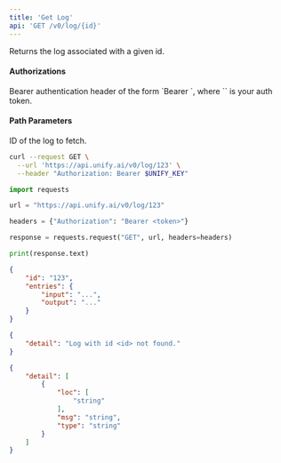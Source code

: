 ```yaml
---
title: 'Get Log'
api: 'GET /v0/log/{id}'
---
```

Returns the log associated with a given id.

#### Authorizations

<ParamField header="Authorization" type="string" required="true">
  Bearer authentication header of the form `Bearer <token>`, where `<token>` is your auth token.
</ParamField>

#### Path Parameters

<ParamField query="id" type="integer" required="true">
ID of the log to fetch.
</ParamField>

<RequestExample>

```bash cURL
curl --request GET \
  --url 'https://api.unify.ai/v0/log/123' \
  --header "Authorization: Bearer $UNIFY_KEY"
```

```python Python
import requests

url = "https://api.unify.ai/v0/log/123"

headers = {"Authorization": "Bearer <token>"}

response = requests.request("GET", url, headers=headers)

print(response.text)
```

</RequestExample>
<ResponseExample>

```json 200
{
    "id": "123",
    "entries": {
        "input": "...",
        "output": "..."
    }
}
```

```json 404
{
    "detail": "Log with id <id> not found."
}
```

```json 422
{
    "detail": [
        {
            "loc": [
                "string"
            ],
            "msg": "string",
            "type": "string"
        }
    ]
}
```

</ResponseExample>
